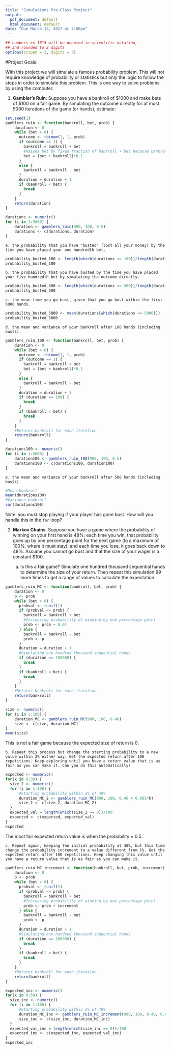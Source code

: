```yaml
---
title: "Simulations Pre-Class Project"
output:
  pdf_document: default
  html_document: default
date: "Due March 13, 2017 at 5:00pm"
---
```


<style type="text/css">
.table {

    width: 80%;
    margin-left:10%; 
    margin-right:10%;
}
</style>
```r
## numbers >= 10^5 will be denoted in scientific notation,
## and rounded to 2 digits
options(scipen = 3, digits = 3)
```




#Project Goals:


With this project we will simulate a famous probability problem. This will not require knowledge of probability or statistics but only the logic to follow the steps in order to simulate this problem. This is one way to solve problems by using the computer. 

 1. **Gambler's Ruin**: Suppose you have a bankroll of $1000 and make bets of $100 on a fair game. By simulating the outcome directly for at most 5000 iterations of the game (or hands), estimate:
 
```r
set.seed(1)
gamblers_ruin <- function(bankroll, bet, prob) {
    duration <- 0
    while (bet > 0) {
      outcome <- rbinom(1, 1, prob)
      if (outcome == 1) {
        bankroll = bankroll + bet
        #Raises bet by fixed fraction of bankroll + bet because bankroll*0.1 would not be raising in first round
        bet = (bet + bankroll)*0.1
      }
      else {
        bankroll = bankroll - bet
      }
      duration = duration + 1
      if (bankroll < bet) {
        break
      }
    }
    return(duration)
}

durations <- numeric()
for (i in 1:5000) {
    duration <- gamblers_ruin(900, 100, 0.5)
    durations <- c(durations, duration)
}

```
 
 
    a. the probability that you have "busted" (lost all your money) by the time you have placed your one hundredth bet. 
    
```r
probability_busted_100 <- length(which(durations <= 100))/length(durations)
probability_busted_100
```
    
    b. the probability that you have busted by the time you have placed your five hundredth bet by simulating the outcome directly. 
    
```r
probability_busted_500 <- length(which(durations <= 500))/length(durations)
probability_busted_500
```
    
    
    c. the mean time you go bust, given that you go bust within the first 5000 hands.
    
```r
probability_busted_5000 <- mean(durations[which(durations <= 5000)])
probability_busted_5000
```
    
    
    d. the mean and variance of your bankroll after 100 hands (including busts).
    
```r
gamblers_ruin_100 <- function(bankroll, bet, prob) {
    duration <- 0
    while (bet > 0) {
      outcome <- rbinom(1, 1, prob)
      if (outcome == 1) {
        bankroll = bankroll + bet
        bet = (bet + bankroll)*0.1
      }
      else {
        bankroll = bankroll - bet
      }
      duration = duration + 1
      if (duration == 100) {
        break
      }
      if (bankroll < bet) {
        break
      }
    }
    #Returns bankroll for each iteration
    return(bankroll)
}

durations100 <- numeric()
for (i in 1:5000) {
    duration100 <- gamblers_ruin_100(900, 100, 0.5)
    durations100 <- c(durations100, duration100)
}
```
    
    
    e. the mean and variance of your bankroll after 500 hands (including busts).
    
```r
#Mean bankroll
mean(durations100)
#Variance bankroll
var(durations100)
```
    
 
Note: you *must* stop playing if your player has gone bust. How will you handle this in the `for` loop?

2. **Markov Chains**. Suppose you have a game where the probability of winning on your first hand is 48%; each time you win, that probability goes up by one percentage point for the next game (to a maximum of 100%, where it must stay), and each time you lose, it goes back down to 48%. Assume you cannot go bust and that the size of your wager is a constant $100.

    a. Is this a fair game? Simulate one hundred thousand sequential hands to determine the size of your return. Then repeat this simulation 99 more times to get a range of values to calculate the expectation.
    
```r
gamblers_ruin_MC <- function(bankroll, bet, prob) {
    duration <- 0
    p <- prob
    while (bet > 0) {
      probval <- runif(1)
      if (probval <= prob) {
        bankroll = bankroll + bet
        #Increasing probability of winning by one percentage point
        prob <- prob + 0.01
      } else {
        bankroll = bankroll - bet
        prob <- p
      }
      duration = duration + 1
      #Simulating one hundred thousand sequential hands
      if (duration == 100000) {
        break
      }
      if (bankroll < bet) {
        break
      }
    }
    #Returns bankroll for each iteration
    return(bankroll)
}

size <- numeric()
for (i in 1:100) {
    duration_MC <- gamblers_ruin_MC(900, 100, 0.48)
    size <- c(size, duration_MC)
}
mean(size)
```
  This is not a fair game because the expected size of return is 0.  
    
    b. Repeat this process but change the starting probability to a new value within 2% either way. Get the expected return after 100 repetitions. Keep exploring until you have a return value that is as fair as you can make it. Can you do this automatically?
    
```r
expected <- numeric()
for(k in 0:39) {
  size_2 <- numeric()
  for (i in 1:100) {
      #Starting probability within 2% of 48%
      duration_MC_2 <- gamblers_ruin_MC(900, 100, 0.46 + 0.001*k)
      size_2 <- c(size_2, duration_MC_2)
  }
  expected_val = length(which(size_2 == 0))/100
  expected <- c(expected, expected_val)
}
expected
```
The most fair expected return value is when the probability = 0.5.

    c. Repeat again, keeping the initial probability at 48%, but this time change the probability increment to a value different from 1%. Get the expected return after 100 repetitions. Keep changing this value until you have a return value that is as fair as you can make it. 
    
```r
gamblers_ruin_MC_increment <- function(bankroll, bet, prob, increment) {
    duration <- 0
    p <- prob
    while (bet > 0) {
      probval <- runif(1)
      if (probval <= prob) {
        bankroll = bankroll + bet
        #Increasing probability of winning by one percentage point
        prob <- prob + increment
      } else {
        bankroll = bankroll - bet
        prob <- p
      }
      duration = duration + 1
      #Simulating one hundred thousand sequential hands
      if (duration == 100000) {
        break
      }
      if (bankroll < bet) {
        break
      }
    }
    #Returns bankroll for each iteration
    return(bankroll)
}

expected_inc <- numeric()
for(k in 0:50) {
  size_inc <- numeric()
  for (i in 1:100) {
      #Starting probability within 2% of 48%
      duration_MC_inc <- gamblers_ruin_MC_increment(900, 100, 0.48, 0.001*k)
      size_inc <- c(size_inc, duration_MC_inc)
  }
  expected_val_inc = length(which(size_inc == 0))/100
  expected_inc <- c(expected_inc, expected_val_inc)
}
expected_inc
```
    
